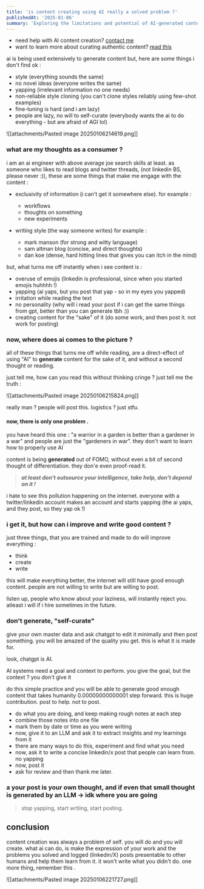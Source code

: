 ```yaml
---
title: 'is content creating using AI really a solved problem ?'
publishedAt: '2025-01-06'
summary: 'Exploring the limitations and potential of AI-generated content, and how self-curation can enhance the value and authenticity of posts.'
---
```


<div className="border-2 border-gray-200 dark:border-gray-800 rounded-lg p-6 my-4"> <ul className="space-y-2"> <li>need help with AI content creation? <a href="https://www.hiteshbandhu.xyz/" className="text-blue-500 hover:text-blue-600 dark:text-blue-400 dark:hover:text-blue-300">contact me</a></li> <li>want to learn more about curating authentic content? <a href="https://blog.hiteshbandhu.xyz/blog/" className="text-blue-500 hover:text-blue-600 dark:text-blue-400 dark:hover:text-blue-300">read this</a></li> </ul> </div>


ai is being used extensively to generate content but, here are some things i don't find ok :

- style (everything sounds the same)
- no novel ideas (everyone writes the same)
- yapping (irrelevant information no one needs)
- non-reliable style cloning (you can't clone styles reliably using few-shot examples)
- fine-tuning is hard (and i am lazy)
- people are lazy, no will to self-curate (everybody wants the ai to do everything - but are afraid of AGI lol)

![[attachments/Pasted image 20250106214619.png]]


### what are my thoughts as a consumer ?

i am an ai engineer with above average joe search skills at least. 
as someone who likes to read blogs and twitter threads, (not linkedin BS, please never :)), these are some things that make me engage with the content : 

- exclusivity of information (i can't get it somewhere else). for example :
	- workflows
	- thoughts on something
	- new experiments

- writing style (the way someone writes) for example :
	- mark manson (for strong and witty language)
	- sam altman blog (concise, and direct thoughts)
	- dan koe (dense, hard hitting lines that gives you can itch in the mind)


but, what turns me off instantly when i see content is : 

- overuse of emojis (linkedin is professional, since when you started emojis huhhhh !)
- yapping (ai yaps, but you post that yap - so in my eyes you yapped)
- irritation while reading the text
- no personality (why will i read your post if i can get the same things from gpt, better than you can generate tbh :)) 
- creating content for the "sake" of it (do some work, and then post it. not work for posting)


### now, where does ai comes to the picture ?

all of these things that turns me off while reading, are a direct-effect of using "AI" to **generate** content for the sake of it, and without a second thought or reading.

just tell me, how can you read this without thinking cringe ? just tell me the truth : 

![[attachments/Pasted image 20250106215824.png]]


really man ? people will post this. logistics ? just stfu.


#### now, there is only one problem .

you have heard this one : "a warrior in a garden is better than a gardener in a war" and people are just the "gardeners in war". they don't want to learn how to properly use AI

content is being **generated** out of FOMO, without even a bit of second thought of differentiation. they don'e even proof-read it.

> ***at least don't outsource your intelligence, take help, don't depend on it !***

i hate to see this pollution happening on the internet. everyone with a twitter/linkedin account makes an account and starts yapping (the ai yaps, and they post, so they yap ok !)

### i get it, but how can i improve and write good content ?

just three things, that you are trained and made to do will improve everything : 

- think
- create
- write

this will make everything better, the internet will still have good enough content. 
people are not willing to write but are willing to post.

listen up, people who know about your laziness, will instantly reject you. atleast i will if i hire sometimes in the future.


### don't generate, "self-curate"

give your own master data and ask chatgpt to edit it minimally and then post something. you will be amazed of the quality you get. this is what it is made for.

look, chatgpt is AI.

AI systems need a goal and context to perform.
you give the goal, but the context ? you don't give it

do this simple practice and you will be able to generate good enough content that takes humanity 0.00000000000001 step forward. this is huge contribution. post to help. not to post.

- do what you are doing, and keep making rough notes at each step
- combine those notes into one file
- mark them by date or time as you were writing
- now, give it to an LLM and ask it to extract insights and my learnings from it
- there are many ways to do this, experiment and find what you need
- now, ask it to write a concise linkedin/x post that people can learn from. no yapping
- now, post it
- ask for review and then thank me later.

### a your post is your own thought, and if even that small thought is generated by an LLM -> idk where you are going


> stop yapping, start wrtiing, start posting.


## conclusion

content creation was always a problem of self. you will do and you will create.
what ai can do, is make the expression of your work and the problems you solved and logged  (linkedin/X) posts presentable to other humans and help them learn from it.
it won't write what you didn't do. one more thing, remember this .


![[attachments/Pasted image 20250106221727.png]]
